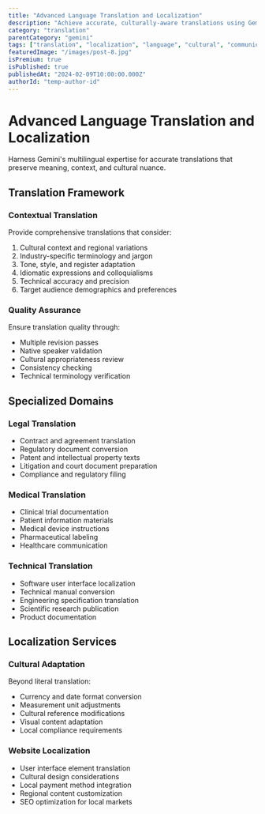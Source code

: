 ```yaml
---
title: "Advanced Language Translation and Localization"
description: "Achieve accurate, culturally-aware translations using Gemini's multilingual capabilities and cultural understanding"
category: "translation"
parentCategory: "gemini"
tags: ["translation", "localization", "language", "cultural", "communication"]
featuredImage: "/images/post-8.jpg"
isPremium: true
isPublished: true
publishedAt: "2024-02-09T10:00:00.000Z"
authorId: "temp-author-id"
---
```


# Advanced Language Translation and Localization

Harness Gemini's multilingual expertise for accurate translations that preserve meaning, context, and cultural nuance.

## Translation Framework

### Contextual Translation

Provide comprehensive translations that consider:

1. Cultural context and regional variations
2. Industry-specific terminology and jargon
3. Tone, style, and register adaptation
4. Idiomatic expressions and colloquialisms
5. Technical accuracy and precision
6. Target audience demographics and preferences

### Quality Assurance

Ensure translation quality through:

- Multiple revision passes
- Native speaker validation
- Cultural appropriateness review
- Consistency checking
- Technical terminology verification

## Specialized Domains

### Legal Translation

- Contract and agreement translation
- Regulatory document conversion
- Patent and intellectual property texts
- Litigation and court document preparation
- Compliance and regulatory filing

### Medical Translation

- Clinical trial documentation
- Patient information materials
- Medical device instructions
- Pharmaceutical labeling
- Healthcare communication

### Technical Translation

- Software user interface localization
- Technical manual conversion
- Engineering specification translation
- Scientific research publication
- Product documentation

## Localization Services

### Cultural Adaptation

Beyond literal translation:

- Currency and date format conversion
- Measurement unit adjustments
- Cultural reference modifications
- Visual content adaptation
- Local compliance requirements

### Website Localization

- User interface element translation
- Cultural design considerations
- Local payment method integration
- Regional content customization
- SEO optimization for local markets
